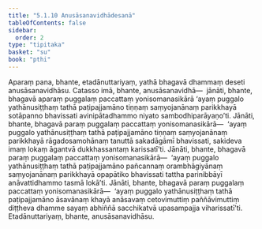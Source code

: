 ```yaml
---
title: "5.1.10 Anusāsanavidhādesanā"
tableOfContents: false
sidebar:
  order: 2
type: "tipitaka"
basket: "su"
book: "pthi"
---
```



<DynamicBreadcrumb />

<Division number="154" book="pthi">

<Paragraph number="315" book="pthi">
Aparaṃ pana, bhante, etadānuttariyaṃ, yathā bhagavā dhammaṃ deseti anusāsanavidhāsu. Catasso imā, bhante, anusāsanavidhā—  jānāti, bhante, bhagavā aparaṃ puggalaṃ paccattaṃ yonisomanasikārā ‘ayaṃ puggalo yathānusiṭṭhaṃ tathā paṭipajjamāno tiṇṇaṃ saṃyojanānaṃ parikkhayā sotāpanno bhavissati avinipātadhammo niyato sambodhiparāyaṇo’ti. Jānāti, bhante, bhagavā paraṃ puggalaṃ paccattaṃ yonisomanasikārā—  ‘ayaṃ puggalo yathānusiṭṭhaṃ tathā paṭipajjamāno tiṇṇaṃ saṃyojanānaṃ parikkhayā rāgadosamohānaṃ tanuttā sakadāgāmī bhavissati, sakideva imaṃ lokaṃ āgantvā dukkhassantaṃ karissatī’ti. Jānāti, bhante, bhagavā paraṃ puggalaṃ paccattaṃ yonisomanasikārā—  ‘ayaṃ puggalo yathānusiṭṭhaṃ tathā paṭipajjamāno pañcannaṃ orambhāgiyānaṃ saṃyojanānaṃ parikkhayā opapātiko bhavissati tattha parinibbāyī anāvattidhammo tasmā lokā’ti. Jānāti, bhante, bhagavā paraṃ puggalaṃ paccattaṃ yonisomanasikārā—  ‘ayaṃ puggalo yathānusiṭṭhaṃ tathā paṭipajjamāno āsavānaṃ khayā anāsavaṃ cetovimuttiṃ paññāvimuttiṃ diṭṭheva dhamme sayaṃ abhiññā sacchikatvā upasampajja viharissatī’ti. Etadānuttariyaṃ, bhante, anusāsanavidhāsu.
</Paragraph>
</Division>